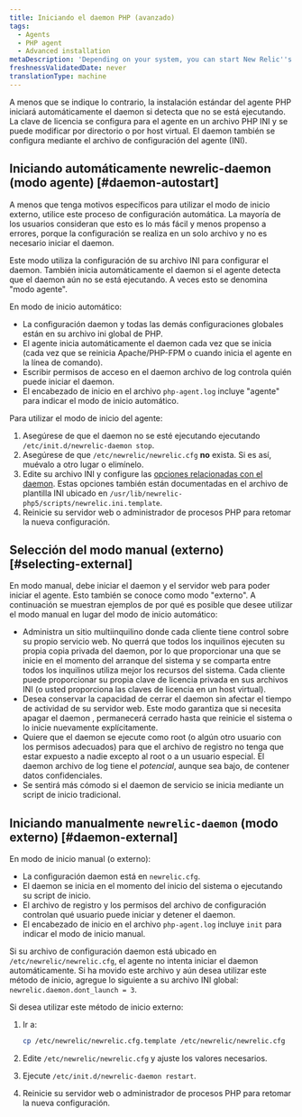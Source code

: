 ```yaml
---
title: Iniciando el daemon PHP (avanzado)
tags:
  - Agents
  - PHP agent
  - Advanced installation
metaDescription: 'Depending on your system, you can start New Relic''s PHP daemon in various agent or external startup modes.'
freshnessValidatedDate: never
translationType: machine
---
```


A menos que se indique lo contrario, la instalación estándar del agente PHP iniciará automáticamente el daemon si detecta que no se está ejecutando. La clave de licencia se configura para el agente en un archivo PHP INI y se puede modificar por directorio o por host virtual. El daemon también se configura mediante el archivo de configuración del agente (INI).

## Iniciando automáticamente newrelic-daemon (modo agente) [#daemon-autostart]

<Callout variant="tip">
  A menos que tenga motivos específicos para utilizar el modo de inicio externo, utilice este proceso de configuración automática. La mayoría de los usuarios consideran que esto es lo más fácil y menos propenso a errores, porque la configuración se realiza en un solo archivo y no es necesario iniciar el daemon.
</Callout>

Este modo utiliza la configuración de su archivo INI para configurar el daemon. También inicia automáticamente el daemon si el agente detecta que el daemon aún no se está ejecutando. A veces esto se denomina "modo agente".

En modo de inicio automático:

* La configuración daemon y todas las demás configuraciones globales están en su archivo ini global de PHP.
* El agente inicia automáticamente el daemon cada vez que se inicia (cada vez que se reinicia Apache/PHP-FPM o cuando inicia el agente en la línea de comando).
* Escribir permisos de acceso en el daemon archivo de log controla quién puede iniciar el daemon.
* El encabezado de inicio en el archivo `php-agent.log` incluye "agente" para indicar el modo de inicio automático.

Para utilizar el modo de inicio del agente:

1. Asegúrese de que el daemon no se esté ejecutando ejecutando `/etc/init.d/newrelic-daemon stop`.
2. Asegúrese de que `/etc/newrelic/newrelic.cfg` **no** exista. Si es así, muévalo a otro lugar o elimínelo.
3. Edite su archivo INI y configure las [opciones relacionadas con el daemon](/docs/agents/php-agent/configuration/php-agent-newrelicini-settings#inivar-daemon-settings). Estas opciones también están documentadas en el archivo de plantilla INI ubicado en `/usr/lib/newrelic-php5/scripts/newrelic.ini.template`.
4. Reinicie su servidor web o administrador de procesos PHP para retomar la nueva configuración.

## Selección del modo manual (externo) [#selecting-external]

En modo manual, debe iniciar el daemon y el servidor web para poder iniciar el agente. Esto también se conoce como modo "externo". A continuación se muestran ejemplos de por qué es posible que desee utilizar el modo manual en lugar del modo de inicio automático:

* Administra un sitio multiinquilino donde cada cliente tiene control sobre su propio servicio web. No querrá que todos los inquilinos ejecuten su propia copia privada del daemon, por lo que proporcionar una que se inicie en el momento del arranque del sistema y se comparta entre todos los inquilinos utiliza mejor los recursos del sistema. Cada cliente puede proporcionar su propia clave de licencia privada en sus archivos INI (o usted proporciona las claves de licencia en un host virtual).
* Desea conservar la capacidad de cerrar el daemon sin afectar el tiempo de actividad de su servidor web. Este modo garantiza que si necesita apagar el daemon , permanecerá cerrado hasta que reinicie el sistema o lo inicie nuevamente explícitamente.
* Quiere que el daemon se ejecute como root (o algún otro usuario con los permisos adecuados) para que el archivo de registro no tenga que estar expuesto a nadie excepto al root o a un usuario especial. El daemon archivo de log tiene el _potencial_, aunque sea bajo, de contener datos confidenciales.
* Se sentirá más cómodo si el daemon de servicio se inicia mediante un script de inicio tradicional.

## Iniciando manualmente `newrelic-daemon` (modo externo) [#daemon-external]

En modo de inicio manual (o externo):

* La configuración daemon está en `newrelic.cfg`.
* El daemon se inicia en el momento del inicio del sistema o ejecutando su script de inicio.
* El archivo de registro y los permisos del archivo de configuración controlan qué usuario puede iniciar y detener el daemon.
* El encabezado de inicio en el archivo `php-agent.log` incluye `init` para indicar el modo de inicio manual.

Si su archivo de configuración daemon está ubicado en `/etc/newrelic/newrelic.cfg`, el agente no intenta iniciar el daemon automáticamente. Si ha movido este archivo y aún desea utilizar este método de inicio, agregue lo siguiente a su archivo INI global: `newrelic.daemon.dont_launch = 3`.

Si desea utilizar este método de inicio externo:

1. Ir a:

   ```bash
   cp /etc/newrelic/newrelic.cfg.template /etc/newrelic/newrelic.cfg
   ```

2. Edite `/etc/newrelic/newrelic.cfg` y ajuste los valores necesarios.

3. Ejecute `/etc/init.d/newrelic-daemon restart`.

4. Reinicie su servidor web o administrador de procesos PHP para retomar la nueva configuración.

<InstallFeedback/>